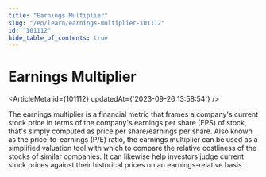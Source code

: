 ```yaml
---
title: "Earnings Multiplier"
slug: "/en/learn/earnings-multiplier-101112"
id: "101112"
hide_table_of_contents: true
---
```



# Earnings Multiplier

<ArticleMeta id={101112} updatedAt={'2023-09-26 13:58:54'} />
<div className='border-solid border-b border-t-0 my-4 border-[var(--ifm-color-gray-300)]' />

The earnings multiplier is a financial metric that frames a company's current stock price in terms of the company's earnings per share (EPS) of stock, that's simply computed as price per share/earnings per share. Also known as the price-to-earnings (P/E) ratio, the earnings multiplier can be used as a simplified valuation tool with which to compare the relative costliness of the stocks of similar companies. It can likewise help investors judge current stock prices against their historical prices on an earnings-relative basis.
